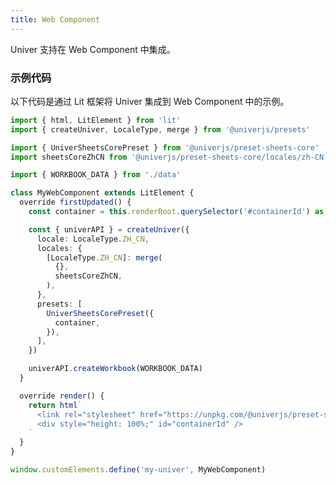 ```yaml
---
title: Web Component
---
```


Univer 支持在 Web Component 中集成。

### 示例代码

以下代码是通过 Lit 框架将 Univer 集成到 Web Component 中的示例。

```typescript
import { html, LitElement } from 'lit'
import { createUniver, LocaleType, merge } from '@univerjs/presets'

import { UniverSheetsCorePreset } from '@univerjs/preset-sheets-core'
import sheetsCoreZhCN from '@univerjs/preset-sheets-core/locales/zh-CN'

import { WORKBOOK_DATA } from './data'

class MyWebComponent extends LitElement {
  override firstUpdated() {
    const container = this.renderRoot.querySelector('#containerId') as HTMLDivElement

    const { univerAPI } = createUniver({
      locale: LocaleType.ZH_CN,
      locales: {
        [LocaleType.ZH_CN]: merge(
          {},
          sheetsCoreZhCN,
        ),
      },
      presets: [
        UniverSheetsCorePreset({
          container,
        }),
      ],
    })

    univerAPI.createWorkbook(WORKBOOK_DATA)
  }

  override render() {
    return html`
      <link rel="stylesheet" href="https://unpkg.com/@univerjs/preset-sheets-core/lib/index.css">
      <div style="height: 100%;" id="containerId" />
    `
  }
}

window.customElements.define('my-univer', MyWebComponent)
```
